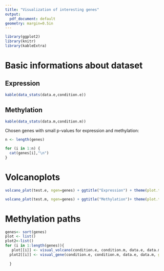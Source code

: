 ```yaml
---
title: "Visualization of interesting genes"
output:
  pdf_document: default
geometry: margin=0.5in
---
```

```r
library(ggplot2)
library(knitr)
library(kableExtra)
```

# Basic informations about dataset

## Expression
```r
kable(data_stats(data.e,condition.e))
```

## Methylation
```r
kable(data_stats(data.m,condition.m))
```


Chosen genes with small p-values for expression and methylation:
```r
n <- length(genes)

for (i in 1:n) {
  cat(genes[i],"\n")
}
```


\newpage

# Volcanoplots

```r
volcano_plot(test.e, ngen=genes) + ggtitle("Expression") + theme(plot.title = element_text(size = 10))
```

```r
volcano_plot(test.m, ngen=genes) + ggtitle("Methylation")+ theme(plot.title = element_text(size = 10))
```

\newpage

# Methylation paths

```r
genes<- sort(genes)
plot <- list()
plot2<-list()
for (i in 1:length(genes)){
   plot[[i]] <- visual_volcano(condition.e, condition.m, data.e, data.m, genes[i])
  plot2[[i]] <- visual_gene(condition.e, condition.m, data.e, data.m, gene=genes[i], test.e, test.m)
  
  }


```


